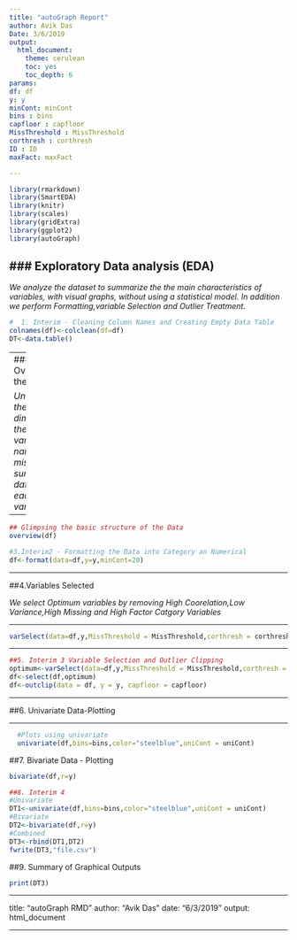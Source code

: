 ```yaml
---
title: "autoGraph Report"
author: Avik Das
Date: 3/6/2019
output:
  html_document: 
    theme: cerulean
    toc: yes
    toc_depth: 6
params:
df: df
y: y
minCont: minCont
bins : bins
capfloor : capfloor
MissThreshold : MissThreshold
corthresh : corthresh
ID : ID
maxFact: maxFact

---
```

  
```r
library(rmarkdown)
library(SmartEDA)
library(knitr)
library(scales)
library(gridExtra)
library(ggplot2)
library(autoGraph)

```


### Exploratory Data analysis (EDA)
---

*We analyze the dataset to summarize the the main characteristics of variables, with visual graphs, without using a statistical model. In addition we perform Formatting,variable Selection and Outlier
Treatment.* 

```r
#  1. Interim - Cleaning Column Names and Creating Empty Data Table
colnames(df)<-colclean(df=df)
DT<-data.table()
```

---
### 2. Overview of the data

*Understanding the dimensions of the dataset, variable names, overall missing summary and data types of each variables.*

---

```r
## Glimpsing the basic structure of the Data
overview(df)
```

```r
#3.Interim2 - Formatting the Data into Category an Numerical
df<-format(data=df,y=y,minCont=20)

```

---

##4.Variables Selected

*We select Optimum variables by removing High Coorelation,Low Variance,High Missing and High Factor Catgory Variables*

---

```r
varSelect(data=df,y,MissThreshold = MissThreshold,corthresh = corthresh,maxFact = maxFact,ID=ID)
```

---

```r
##5. Interim 3 Variable Selection and Outlier Clipping
optimum<-varSelect(data=df,y,MissThreshold = MissThreshold,corthresh = corthresh,maxFact = maxFact,ID=ID)
df<-select(df,optimum)
df<-outclip(data = df, y = y, capfloor = capfloor)
```

---

##6. Univariate Data-Plotting

---  

```r
  #Plots using univariate
  univariate(df,bins=bins,color="steelblue",uniCont = uniCont)
```

##7. Bivariate Data - Plotting

```r
bivariate(df,r=y)
```

```r
##8. Interim 4
#Univariate
DT1<-univariate(df,bins=bins,color="steelblue",uniCont = uniCont)
#Bivariate
DT2<-bivariate(df,r=y)
#Combined
DT3<-rbind(DT1,DT2)
fwrite(DT3,"file.csv")
```

##9. Summary of Graphical Outputs

```r
print(DT3)

```

---

title: "autoGraph RMD"
author: "Avik Das"
date: "6/3/2019"
output: html_document

---


